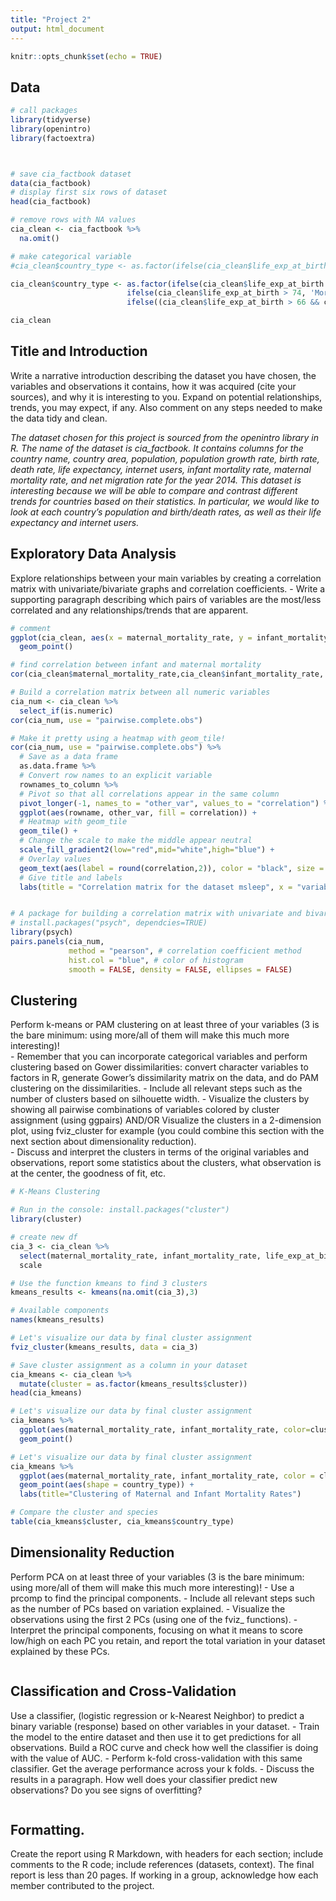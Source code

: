 ```yaml
---
title: "Project 2"
output: html_document
---
```


```r
knitr::opts_chunk$set(echo = TRUE)
```

## Data
```r
# call packages
library(tidyverse)
library(openintro)
library(factoextra)



# save cia_factbook dataset
data(cia_factbook)
# display first six rows of dataset
head(cia_factbook)

# remove rows with NA values
cia_clean <- cia_factbook %>%
  na.omit()

# make categorical variable
#cia_clean$country_type <- as.factor(ifelse(cia_clean$life_exp_at_birth >= 75, "Developed", "Developing"))

cia_clean$country_type <- as.factor(ifelse(cia_clean$life_exp_at_birth <= 66, 'Least Developed',
                          ifelse(cia_clean$life_exp_at_birth > 74, 'More Developed',
                          ifelse((cia_clean$life_exp_at_birth > 66 && cia_clean$life_exp_at_birth <= 74), 'Less Developed'))))

cia_clean
```

## Title and Introduction
Write a narrative introduction describing the dataset you have chosen, the variables and observations it contains, how it was acquired (cite your sources), and why it is interesting to you. Expand on potential relationships, trends, you may expect, if any. Also comment on any steps needed to make the data tidy and clean. 

*The dataset chosen for this project is sourced from the openintro library in R. The name of the dataset is cia_factbook. It contains columns for the country name, country area, population, population growth rate, birth rate, death rate, life expectancy, internet users, infant mortality rate, maternal mortality rate, and net migration rate for the year 2014. This dataset is interesting because we will be able to compare and contrast different trends for countries based on their statistics. In particular, we would like to look at each country's population and birth/death rates, as well as their life expectancy and internet users.*


## Exploratory Data Analysis
Explore relationships between your main variables by creating a correlation matrix with univariate/bivariate graphs and correlation coefficients. 
- Write a supporting paragraph describing which pairs of variables are the most/less correlated and any relationships/trends that are apparent. 

```r
# comment
ggplot(cia_clean, aes(x = maternal_mortality_rate, y = infant_mortality_rate)) +
  geom_point()

# find correlation between infant and maternal mortality
cor(cia_clean$maternal_mortality_rate,cia_clean$infant_mortality_rate, use = "pairwise.complete.obs")

# Build a correlation matrix between all numeric variables
cia_num <- cia_clean %>%
  select_if(is.numeric) 
cor(cia_num, use = "pairwise.complete.obs")

# Make it pretty using a heatmap with geom_tile!
cor(cia_num, use = "pairwise.complete.obs") %>%
  # Save as a data frame
  as.data.frame %>%
  # Convert row names to an explicit variable
  rownames_to_column %>%
  # Pivot so that all correlations appear in the same column
  pivot_longer(-1, names_to = "other_var", values_to = "correlation") %>%
  ggplot(aes(rowname, other_var, fill = correlation)) +
  # Heatmap with geom_tile
  geom_tile() +
  # Change the scale to make the middle appear neutral
  scale_fill_gradient2(low="red",mid="white",high="blue") +
  # Overlay values
  geom_text(aes(label = round(correlation,2)), color = "black", size = 4) +
  # Give title and labels
  labs(title = "Correlation matrix for the dataset msleep", x = "variable 1", y = "variable 2")


# A package for building a correlation matrix with univariate and bivariate graphs
# install.packages("psych", dependcies=TRUE)
library(psych)
pairs.panels(cia_num, 
             method = "pearson", # correlation coefficient method
             hist.col = "blue", # color of histogram 
             smooth = FALSE, density = FALSE, ellipses = FALSE)
```


## Clustering
Perform k-means or PAM clustering on at least three of your variables (3 is the bare minimum: using more/all of them will make this much more interesting)!  
- Remember that you can incorporate categorical variables and perform clustering based on Gower dissimilarities:  convert character  variables  to  factors  in  R,  generate  Gower’s dissimilarity matrix on the data, and do PAM clustering on the dissimilarities. 
- Include all relevant steps such as the number of clusters based on silhouette width. 
- Visualize the clusters by showing all pairwise combinations of variables colored by cluster assignment (using ggpairs) AND/OR Visualize the clusters in a 2-dimension plot, using fviz_cluster for example (you could combine this section with the next section about dimensionality reduction).  
- Discuss and interpret the clusters in terms of the original variables and observations, report some statistics about the clusters, what observation is at the center, the goodness of fit, etc. 

```r
# K-Means Clustering

# Run in the console: install.packages("cluster")
library(cluster)

# create new df
cia_3 <- cia_clean %>% 
  select(maternal_mortality_rate, infant_mortality_rate, life_exp_at_birth) %>%
  scale

# Use the function kmeans to find 3 clusters
kmeans_results <- kmeans(na.omit(cia_3),3)

# Available components
names(kmeans_results)

# Let's visualize our data by final cluster assignment
fviz_cluster(kmeans_results, data = cia_3)

# Save cluster assignment as a column in your dataset
cia_kmeans <- cia_clean %>%
  mutate(cluster = as.factor(kmeans_results$cluster))
head(cia_kmeans)

# Let's visualize our data by final cluster assignment
cia_kmeans %>%
  ggplot(aes(maternal_mortality_rate, infant_mortality_rate, color=cluster)) +
  geom_point()

# Let's visualize our data by final cluster assignment
cia_kmeans %>%
  ggplot(aes(maternal_mortality_rate, infant_mortality_rate, color = cluster)) +
  geom_point(aes(shape = country_type)) +
  labs(title="Clustering of Maternal and Infant Mortality Rates")

# Compare the cluster and species
table(cia_kmeans$cluster, cia_kmeans$country_type)
```


## Dimensionality Reduction
Perform PCA on at least three of your variables (3 is the bare minimum: using more/all of them will make this much more interesting)! 
- Use a prcomp to find the principal components. 
- Include all relevant steps such as the number of PCs based on variation explained. 
- Visualize the observations using the first 2 PCs (using one of the fviz_ functions). 
- Interpret the principal components, focusing on what it means to score low/high on each PC you retain, and report the total variation in your dataset explained by these PCs. 
 
```r

```


## Classification and Cross-Validation
Use  a  classifier,  (logistic  regression  or  k-Nearest Neighbor) to predict a binary variable (response) based on other variables in your dataset. 
- Train the model to the entire dataset and then use it to get predictions for all observations. Build a ROC curve and check how well the classifier is doing with the value of AUC. 
- Perform k-fold cross-validation with this same classifier. Get the average performance across your k folds. 
- Discuss the results in a paragraph. How well does your classifier predict new observations? Do you see signs of overfitting? 
 
```r
```
 
 
## Formatting. 
Create the report using R Markdown, with headers for each section; include comments to the R code; include references (datasets, context). The final report is less than 20 pages. If working in a group, acknowledge how each member contributed to the project. 




